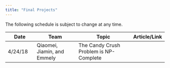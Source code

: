 ```yaml
---
title: "Final Projects"
---
```

The following schedule is subject to change at any time.

| **Date** | **Team** |  **Topic** | **Article/Link**|
| ---------|-------------|-----------------|----------|
| 4/24/18  | Qiaomei, Jiamin, and Emmely | The Candy Crush Problem is NP-Complete ||
<!--|| Audrey, Grace | Predictive Coding and Artificial Neural Networks ||
|| Mariama and Karen | Computational Theory of Mind ||
|| Becca | Analyzing Chemical Reaction Networks ||
|| Katrina, Alice, Max, and Julia | [Recursive syntactic pattern learning by songbirds](https://granieri.github.io/songbird-syntax/) ||
|| Khadidja and Faith | Computing Machinery and Intelligence in Computer Game Bots ||-->